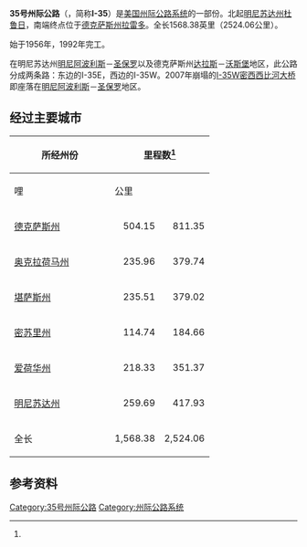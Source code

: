 {{Infobox US Road
|Name = 35号州际公路<br/>Interstate 35
|Shield = I-35.svg
|Map = Interstate 35 map.png
|Formed = 1956年动工，1992年完工
|Direction A = 南
|Direction B = 北
|System = 州际公路系统
|From = [[File:Business_Loop_35.svg|20px]][[File:US_83.svg|20px]][[35号州际公路商业线A_(德克萨斯州)|I-35 Buis.]]／[[美国国道83|US 83]]（[[德克萨斯州|德克萨斯州]][[拉雷多_(德克萨斯州)|拉雷多]]）
|To = [[File:MN-61.svg|20px]][[61号明州州道|MN 61]]（[[明尼苏达州|明尼苏达州]][[杜鲁日_(明尼苏达州)|杜鲁日]]）
|Junction = [[File:I-10.svg|20px]][[I-10|I-10]]（德克萨斯州[[圣安东尼奥_(德克萨斯州)|圣安东尼奥]]市区共构）<br/>[[File:I-37.svg|20px]][[File:US_281.svg|20px]][[I-37|I-37]]／[[美国国道281|US 281]]（圣安东尼奥）<br/>[[File:I-20.svg|20px]][[I-20|I-20]]（[[达拉斯|达拉斯]][[File:I-35E.svg|20px]]／[[沃斯堡|沃斯堡]][[File:I-35W.svg|20px]]）<br/>[[File:I-30.svg|20px]][[File:US_80.svg|20px]][[I-30|I-30]]／[[美国国道80|US 80]]（达拉斯市区[[File:I-35E.svg|20px]]共构／沃斯堡[[File:I-35W.svg|20px]]）<br/>[[File:I-40.svg|20px]][[File:US_62.svg|20px]][[File:US_270.svg|20px]][[I-40|I-40]]／[[美国国道62|US 62]]／[[美国国道270|US 270]]（[[奥克拉荷马市|奥克拉荷马市]]市区共构）<br/>[[File:I-44.svg|20px]][[I-44|I-44]]（奥克拉荷马市近郊共构）<br/>[[File:I-70.svg|20px]][[I-70|I-70]]（[[密苏里州|密苏里州]][[堪萨斯市|堪萨斯市]]市区共构）<br/>[[File:I-29.svg|20px]][[I-29|I-29]]（堪萨斯市市区共构）<br/>[[File:I-80.svg|20px]][[I-80|I-80]]（[[爱荷华州|爱荷华州]][[德梅因|德梅因]]市区共构）<br/>[[File:I-90.svg|20px]][[I-90|I-90]]（[[明尼苏达州|明尼苏达州]][[艾伯特李|艾伯特李]]）<br/>[[File:I-94.svg|20px]][[File:US_12.svg|20px]][[File:US_52.svg|20px]][[I-94|I-94]]／[[美国国道12|US 12]]／[[美国国道52|US 52]]（明尼苏达州[[圣保罗_(明尼苏达州)|圣保罗]]市区[[File:I-35E.svg|20px]]共构／[[明尼亚波利斯|明尼亚波利斯]]市区[[File:I-35W.svg|20px]]共构）
|Mile = 1568.38
|Km = 2524.06
|LengthRef = <ref name="FHWA">{{cite web | language = en | publisher = [[美国联邦公路管理局|美国联邦公路管理局]] | title = FHWA Route Log and Finder List: Table 1 | url = http://www.fhwa.dot.gov/reports/routefinder/table1.cfm | date = 2002-10-31 | accessdate = 2009-02-15 | archive-date = 2012-05-11 | archive-url = https://www.webcitation.org/67aPFzI13?url=http://www.fhwa.dot.gov/reports/routefinder/table1.cfm | dead-url = no }}</ref>
}}
'''35号州际公路'''（'''{{lang|en|Interstate 35}}'''，简称'''I-35'''）是[[美国|美国]][[州际公路系统|州际公路系统]]的一部份。北起[[明尼苏达州|明尼苏达州]][[杜鲁日_(明尼苏达州)|杜鲁日]]，南端终点位于[[德克萨斯州|德克萨斯州]][[拉雷多_(德克萨斯州)|拉雷多]]。全长1568.38英里（2524.06公里）。

始于1956年，1992年完工。

在明尼苏达州[[明尼阿波利斯|明尼阿波利斯]]－[[圣保罗|圣保罗]]以及德克萨斯州[[达拉斯|达拉斯]]－[[沃斯堡|沃斯堡]]地区，此公路分成两条路：东边的I-35E，西边的I-35W。2007年崩塌的[[I-35W密西西比河大桥|I-35W密西西比河大桥]]即座落在[[明尼阿波利斯|明尼阿波利斯]]－[[圣保罗|圣保罗]]地区。

== 经过主要城市 ==
{|class="wikitable"
|-
!rowspan=2 style="width:160px"|所经州份
!colspan=2|里程数<ref name="FHWA"></ref>
!rowspan=2|所经主要都市<br><small>粗体化的城镇为使用在交通标志上的正式指定定点城市</small>
|-
!哩
!公里
|-
|[[德克萨斯州|德克萨斯州]]
|align=right|504.15
|align=right|811.35
|'''[[拉雷多_(德克萨斯州)|拉雷多]]'''、'''[[圣安东尼奥_(德克萨斯州)|圣安东尼奥]]'''、'''[[奥斯汀_(德克萨斯州)|奥斯汀]]'''、[[天普_(德克萨斯州)|天普]]、'''[[韦科_(德克萨斯州)|韦科]]'''、'''[[达拉斯|达拉斯]]'''（[[35号州际公路东线_(德克萨斯州)|I-35E]]）、'''[[沃斯堡|沃斯堡]]'''（[[35号州际公路西线_(德克萨斯州)|I-35W]]）、[[登顿_(德克萨斯州)|登顿]]
|-
|[[奥克拉荷马州|奥克拉荷马州]]
|align=right|235.96
|align=right|379.74
|[[诺曼_(奥克拉荷马州)|诺曼]]、'''[[奥克拉荷马市|奥克拉荷马市]]'''
|-
|[[堪萨斯州|堪萨斯州]]
|align=right|235.51
|align=right|379.02
|'''[[威奇托_(堪萨斯州)|威奇托]]'''、[[堪萨斯城_(堪萨斯州)|堪萨斯市]]
|-
|[[密苏里州|密苏里州]]
|align=right|114.74
|align=right|184.66
|'''[[堪萨斯城_(密苏里州)|堪萨斯市]]'''
|-
|[[爱荷华州|爱荷华州]]
|align=right|218.33	
|align=right|351.37
|'''[[德梅因|德梅因]]'''、'''[[艾姆斯|艾姆斯]]'''、'''[[梅森市_(爱荷华州)|梅森市]]'''
|-
|[[明尼苏达州|明尼苏达州]]
|align=right|259.69
|align=right|417.93
|'''[[艾伯特李_(明尼苏达州)|艾伯特李]]'''、[[欧瓦顿纳_(明尼苏达州)|欧瓦顿纳]]、'''[[圣保罗_(明尼苏达州)|圣保罗]]'''（[[35号州际公路东线_(明尼苏达州)|I-35E]]）、'''[[明尼亚波利斯|明尼亚波利斯]]'''（[[35号州际公路西线_(明尼苏达州)|I-35W]]）、'''[[杜鲁日_(明尼苏达州)|杜鲁日]]'''
|-
|全长
|1,568.38
|2,524.06
|
|}

== 参考资料 ==
<div class="references-small">
<references />
</div>
{{35号州际公路及其辅助线}}
{{州际公路系统}}
[[Category:35号州际公路|Category:35号州际公路]]
[[Category:州际公路系统|Category:州际公路系统]]